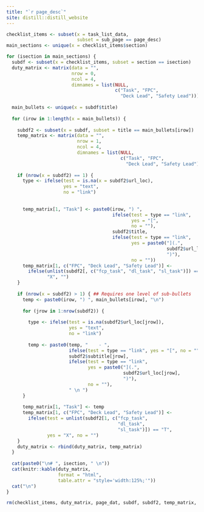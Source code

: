 ```yaml
---
title: "`r page_desc`"
site: distill::distill_website
---
```


```r
checklist_items <- subset(x = task_list_data, 
                          subset = sub_page == page_desc)
main_sections <- unique(x = checklist_items$section)

for (isection in main_sections) {
  subdf <- subset(x = checklist_items, subset = section == isection)
  duty_matrix <- matrix(data = "", 
                        nrow = 0, 
                        ncol = 4, 
                        dimnames = list(NULL, 
                                        c("Task", "FPC", 
                                          "Deck Lead", "Safety Lead")))
  
  main_bullets <- unique(x = subdf$title)
  
  for (irow in 1:length(x = main_bullets)) {
    
    subdf2 <- subset(x = subdf, subset = title == main_bullets[irow])
    temp_matrix <- matrix(data = "", 
                          nrow = 1, 
                          ncol = 4, 
                          dimnames = list(NULL, 
                                          c("Task", "FPC", 
                                            "Deck Lead", "Safety Lead")))
    
    if (nrow(x = subdf2) == 1) {
      type <- ifelse(test = is.na(x = subdf2$url_loc),
                     yes = "text",
                     no = "link")
      
      
      temp_matrix[1, "Task"] <- paste0(irow, ") ", 
                                       ifelse(test = type == "link", 
                                              yes = "[", 
                                              no = ""),
                                       subdf2$title,
                                       ifelse(test = type == "link",
                                              yes = paste0("](.",
                                                           subdf2$url_loc,
                                                           ")"),
                                              no = ""))
      temp_matrix[1, c("FPC", "Deck Lead", "Safety Lead")] <-
        ifelse(unlist(subdf2[, c("fcp_task", "dl_task", "sl_task")]) == "T",
               "X", "")
    }
    
    if (nrow(x = subdf2) > 1) { ## Requires one level of sub-bullets
      temp <- paste0(irow, ") ", main_bullets[irow], "\n")
      
      for (jrow in 1:nrow(subdf2)) {
        
        type <- ifelse(test = is.na(subdf2$url_loc[jrow]),
                       yes = "text",
                       no = "link")
        
        temp <- paste0(temp, "    - ", 
                       ifelse(test = type == "link", yes = "[", no = ""),
                       subdf2$subtitle[jrow],
                       ifelse(test = type == "link",
                              yes = paste0("](.",
                                           subdf2$url_loc[jrow],
                                           ")"),
                              no = ""),
                       " \n ")
      }
      
      temp_matrix[1, "Task"] <- temp
      temp_matrix[1, c("FPC", "Deck Lead", "Safety Lead")] <-
        ifelse(test = unlist(subdf2[1, c("fcp_task", 
                                         "dl_task", 
                                         "sl_task")]) == "T",
               yes = "X", no = "")
    }
    duty_matrix <- rbind(duty_matrix, temp_matrix)
  }
  
  cat(paste0("\n# ", isection, " \n"))
  cat(knitr::kable(duty_matrix, 
                   format = "html",
                   table.attr = "style='width:125%;'"))
  cat("\n")
}

rm(checklist_items, duty_matrix, page_dat, subdf, subdf2, temp_matrix, irow, isection, jrow, page_desc, page_title, main_bullets, main_sections, temp, type)
```

